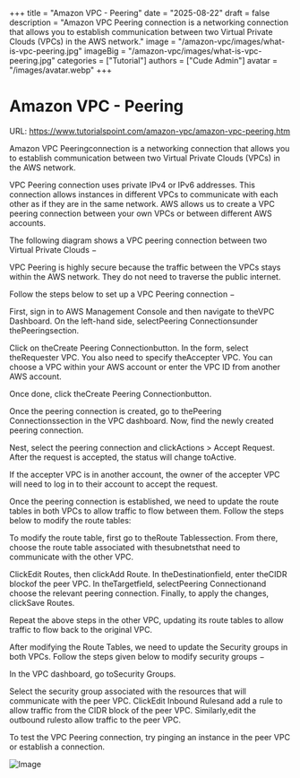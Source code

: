+++
title = "Amazon VPC - Peering"
date = "2025-08-22"
draft = false
description = "Amazon VPC Peering connection is a networking connection that allows you to establish communication between two Virtual Private Clouds (VPCs) in the AWS network."
image = "/amazon-vpc/images/what-is-vpc-peering.jpg"
imageBig = "/amazon-vpc/images/what-is-vpc-peering.jpg"
categories = ["Tutorial"]
authors = ["Cude Admin"]
avatar = "/images/avatar.webp"
+++

# Amazon VPC - Peering

URL: https://www.tutorialspoint.com/amazon-vpc/amazon-vpc-peering.htm

Amazon VPC Peeringconnection is a networking connection that allows you to establish communication between two Virtual Private Clouds (VPCs) in the AWS network.

VPC Peering connection uses private IPv4 or IPv6 addresses. This connection allows instances in different VPCs to communicate with each other as if they are in the same network. AWS allows us to create a VPC peering connection between your own VPCs or between different AWS accounts.

The following diagram shows a VPC peering connection between two Virtual Private Clouds −

VPC Peering is highly secure because the traffic between the VPCs stays within the AWS network. They do not need to traverse the public internet.

Follow the steps below to set up a VPC Peering connection −

First, sign in to AWS Management Console and then navigate to theVPC Dashboard. On the left-hand side, selectPeering Connectionsunder thePeeringsection.

Click on theCreate Peering Connectionbutton. In the form, select theRequester VPC. You also need to specify theAccepter VPC. You can choose a VPC within your AWS account or enter the VPC ID from another AWS account.

Once done, click theCreate Peering Connectionbutton.

Once the peering connection is created, go to thePeering Connectionssection in the VPC dashboard. Now, find the newly created peering connection.

Nest, select the peering connection and clickActions > Accept Request. After the request is accepted, the status will change toActive.

If the accepter VPC is in another account, the owner of the accepter VPC will need to log in to their account to accept the request.

Once the peering connection is established, we need to update the route tables in both VPCs to allow traffic to flow between them. Follow the steps below to modify the route tables:

To modify the route table, first go to theRoute Tablessection. From there, choose the route table associated with thesubnetsthat need to communicate with the other VPC.

ClickEdit Routes, then clickAdd Route. In theDestinationfield, enter theCIDR blockof the peer VPC. In theTargetfield, selectPeering Connectionand choose the relevant peering connection. Finally, to apply the changes, clickSave Routes.

Repeat the above steps in the other VPC, updating its route tables to allow traffic to flow back to the original VPC.

After modifying the Route Tables, we need to update the Security groups in both VPCs. Follow the steps given below to modify security groups −

In the VPC dashboard, go toSecurity Groups.

Select the security group associated with the resources that will communicate with the peer VPC. ClickEdit Inbound Rulesand add a rule to allow traffic from the CIDR block of the peer VPC. Similarly,edit the outbound rulesto allow traffic to the peer VPC.

To test the VPC Peering connection, try pinging an instance in the peer VPC or establish a connection.

![Image](/amazon-vpc/images/what-is-vpc-peering.jpg)
